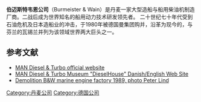 {{多個問題|
{{dead end|time=2015-07-15T02:13:43+00:00}}
{{expand|time=2015-07-15T02:13:43+00:00}}
}}
{{Infobox company
| name             = Burmeister & Wain
| logo             =
| type             =
| genre            =
| fate             = Acquired
| predecessor      = Baumgarten & Burmeister (B&B)
| successor        = {{tsl|en|MAN Diesel|MAN B&W Diesel}}
| foundation       = 1865
| founder          =  Hans Heinrich Baumgarten, Carl Christian Burmeister, William Wain
| defunct          = 1980
| location_city    =
| location_country =
| location         = 丹麦[[哥本哈根|哥本哈根]]
| locations        =
| area_served      =
| key_people       =
| industry         = 海洋船舶动力
| products         = 船用[[柴油机|柴油机]]
| services         =
| market cap       =
| revenue          =
| operating_income =
| net_income       =
| aum              =
| assets           =
| equity           =
| owner            =
| num_employees    =
| parent           =
| divisions        =
| subsid           =
| homepage         =
| footnotes        =
| intl             =
}}

'''伯迈斯特韦恩公司'''（Burmeister & Wain）是丹麦一家大型造船与船用柴油机制造厂商。二战后成为世界知名的船用动力技术研发领先者。 二十世纪七十年代受到石油危机及日本造船业的冲击，于1980年被德国曼集团购并，沿革为现今的{{tsl|en|MAN Diesel|MAN柴油机公司}}，与芬兰的瓦锡兰并列为该领域世界两大巨头之一。  

==参考文献== 
* [https://web.archive.org/web/20160505112558/http://marine.man.eu/ MAN Diesel & Turbo official website]
* [http://www.dieselhouse.dk MAN Diesel & Turbo Museum "DieselHouse" Danish/English Web Site]{{Wayback|url=http://www.dieselhouse.dk/ |date=20200420143602 }}
* [http://www.peterlind.org#seducible Demolition B&W marine engine factory  1989, photo Peter Lind ]{{Wayback|url=http://www.peterlind.org/#seducible |date=20191205125244 }}
 
[[Category:丹麦公司|Category:丹麦公司]]
[[Category:德国公司|Category:德国公司]]